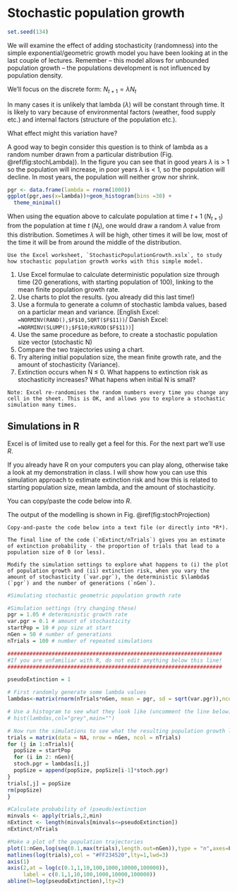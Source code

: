 # Stochastic population growth

```r
set.seed(134)
```


We will examine the effect of adding stochasticity (randomness) into the simple exponential/geometric growth model you have been looking at in the last couple of lectures. Remember – this model allows for unbounded population growth – the populations development is not influenced by population density.

We'll focus on the discrete form: $N_{t+1}=λN_t$

In many cases it is unlikely that lambda ($λ$) will be constant through time. It is likely to vary because of environmental factors (weather, food supply etc.) and internal factors (structure of the population etc.).

What effect might this variation have?

A good way to begin consider this question is to think of lambda as a random number drawn from a particular distribution (Fig. \@ref(fig:stochLambda)). In the figure you can see that in good years $λ$ is $>$ 1 so the population will increase, in poor years $λ$ is $<$ 1, so the population will decline. In most years, the population will neither grow nor shrink.


```r
pgr <- data.frame(lambda = rnorm(1000))
ggplot(pgr,aes(x=lambda))+geom_histogram(bins =30) +
  theme_minimal()
```

When using the equation above to calculate population at time $t+1$ ($N_{t+1}$) from the population at time $t$ ($N_t$), one would draw a random $λ$ value from this distribution. Sometimes $λ$ will be high, other times it will be low, most of the time it will be from around the middle of the distribution.


```block
Use the Excel worksheet, `StochasticPopulationGrowth.xslx`, to study how stochastic population growth works with this simple model.
```

1)	Use Excel formulae to calculate deterministic population size through time (20 generations, with starting population of 100), linking to the mean finite population growth rate.
2)	Use charts to plot the results. (you already did this last time!)
3)	Use a formula to generate a column of stochastic lambda values, based on a particlar mean and variance. [English Excel: `=NORMINV(RAND(),$F$10,SQRT($F$11))`/ Danish Excel: `=NORMINV(SLUMP();$F$10;KVROD($F$11))`]
4)	Use the same procedure as before, to create a stochastic population size vector (stochastic N)
5)	Compare the two trajectories using a chart.
6)	Try altering initial population size, the mean finite growth rate, and the amount of stochasticity (Variance).
7)	Extinction occurs when N $\leq$ 0. What happens to extinction risk as stochasticity increases? What hapens when initial N is small?

```block
Note: Excel re-randomises the random numbers every time you change any cell in the sheet. This is OK, and allows you to explore a stochastic simulation many times.
```

## Simulations in R

Excel is of limited use to really get a feel for this. For the next part we'll use *R*.

If you already have R on your computers you can play along, otherwise take a look at my demonstration in class. I will show how you can use this simulation approach to estimate extinction risk and how this is related to starting population size, mean lambda, and the amount of stochasticity.

You can copy/paste the code below into *R*.

The output of the modelling is shown in  Fig. \@ref(fig:stochProjection)

```block
Copy-and-paste the code below into a text file (or directly into *R*).

The final line of the code (`nExtinct/nTrials`) gives you an estimate of extinction probability - the proportion of trials that lead to a population size of 0 (or less).

Modify the simulation settings to explore what happens to (i) the plot of population growth and (ii) extinction risk, when you vary the amount of stochasticity (`var.pgr`), the deterministic $\lambda$ (`pgr`) and the number of generations (`nGen`).
```

```r
#Simulating stochastic geometric population growth rate

#Simulation settings (try changing these)
pgr = 1.05 # deterministic growth rate
var.pgr = 0.1 # amount of stochasticity
startPop = 10 # pop size at start
nGen = 50 # number of generations
nTrials = 100 # number of repeated simulations

####################################################################
#If you are unfamiliar with R, do not edit anything below this line!
####################################################################

pseudoExtinction = 1

# First randomly generate some lambda values
lambdas<-matrix(rnorm(nTrials*nGen, mean = pgr, sd = sqrt(var.pgr)),ncol=nTrials,nrow=nGen)

# Use a histogram to see what they look like (uncomment the line below)
# hist(lambdas,col="grey",main="")

# Now run the simulations to see what the resulting population growth looks like
trials = matrix(data = NA, nrow = nGen, ncol = nTrials)
for (j in 1:nTrials){
  popSize = startPop  
  for (i in 2: nGen){
  stoch.pgr = lambdas[i,j]
  popSize = append(popSize, popSize[i-1]*stoch.pgr)
}
trials[,j] = popSize
rm(popSize)
}

#Calculate probability of (pseudo)extinction
minvals <- apply(trials,2,min)
nExtinct <- length(minvals[minvals<=pseudoExtinction])
nExtinct/nTrials

#Make a plot of the population trajectories
plot(1:nGen,log(seq(0.1,max(trials),length.out=nGen)),type = "n",axes=F,xlab ="Time", ylab = "N",ylim=log(c(0.1,100000)))
matlines(log(trials),col = "#FF234520",lty=1,lwd=3)
axis(1)
axis(2,at = log(c(0.1,1,10,100,1000,10000,100000)),
     label = c(0.1,1,10,100,1000,10000,100000))
abline(h=log(pseudoExtinction),lty=2)
```
